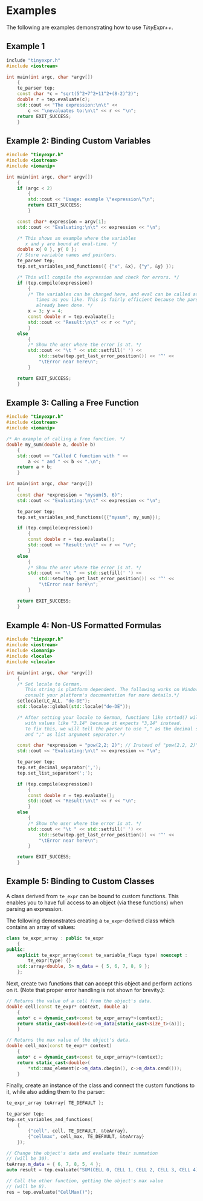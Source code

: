 # Examples

The following are examples demonstrating how to use *TinyExpr++*.

## Example 1 {-}

```cpp
include "tinyexpr.h"
#include <iostream>

int main(int argc, char *argv[])
    {
    te_parser tep;
    const char *c = "sqrt(5^2+7^2+11^2+(8-2)^2)";
    double r = tep.evaluate(c);
    std::cout << "The expression:\n\t" <<
        c << "\nevaluates to:\n\t" << r << "\n";
    return EXIT_SUCCESS;
    }
```

\newpage

## Example 2: Binding Custom Variables {-}

```cpp
#include "tinyexpr.h"
#include <iostream>
#include <iomanip>

int main(int argc, char* argv[])
    {
    if (argc < 2)
        {
        std::cout << "Usage: example \"expression\"\n";
        return EXIT_SUCCESS;
        }

    const char* expression = argv[1];
    std::cout << "Evaluating:\n\t" << expression << "\n";

    /* This shows an example where the variables
       x and y are bound at eval-time. */
    double x{ 0 }, y{ 0 };
    // Store variable names and pointers.
    te_parser tep;
    tep.set_variables_and_functions({ {"x", &x}, {"y", &y} });

    /* This will compile the expression and check for errors. */
    if (tep.compile(expression))
        {
        /* The variables can be changed here, and eval can be called as many
           times as you like. This is fairly efficient because the parsing has
           already been done. */
        x = 3; y = 4;
        const double r = tep.evaluate();
        std::cout << "Result:\n\t" << r << "\n";
        }
    else
        {
        /* Show the user where the error is at. */
        std::cout << "\t " << std::setfill(' ') <<
            std::setw(tep.get_last_error_position()) << '^' <<
            "\tError near here\n";
        }

    return EXIT_SUCCESS;
    }
```

\newpage

## Example 3: Calling a Free Function {-}

```cpp
#include "tinyexpr.h"
#include <iostream>
#include <iomanip>

/* An example of calling a free function. */
double my_sum(double a, double b)
    {
    std::cout << "Called C function with " <<
        a << " and " << b << ".\n";
    return a + b;
    }

int main(int argc, char *argv[])
    {
    const char *expression = "mysum(5, 6)";
    std::cout << "Evaluating:\n\t" << expression << "\n";

    te_parser tep;
    tep.set_variables_and_functions({{"mysum", my_sum}});

    if (tep.compile(expression))
        {
        const double r = tep.evaluate();
        std::cout << "Result:\n\t" << r << "\n";
        }
    else
        {
        /* Show the user where the error is at. */
        std::cout << "\t " << std::setfill(' ') <<
            std::setw(tep.get_last_error_position()) << '^' <<
            "\tError near here\n";
        }

    return EXIT_SUCCESS;
    }
```

\newpage

## Example 4: Non-US Formatted Formulas {-}

```cpp
#include "tinyexpr.h"
#include <iostream>
#include <iomanip>
#include <locale>
#include <clocale>

int main(int argc, char *argv[])
    {
    /* Set locale to German.
       This string is platform dependent. The following works on Windows,
       consult your platform's documentation for more details.*/
    setlocale(LC_ALL, "de-DE");
    std::locale::global(std::locale("de-DE"));

    /* After setting your locale to German, functions like strtod() will fail
       with values like "3.14" because it expects "3,14" instead.
       To fix this, we will tell the parser to use "," as the decimal separator
       and ";" as list argument separator.*/

    const char *expression = "pow(2,2; 2)"; // Instead of "pow(2.2, 2)"
    std::cout << "Evaluating:\n\t" << expression << "\n";

    te_parser tep;
    tep.set_decimal_separator(',');
    tep.set_list_separator(';');

    if (tep.compile(expression))
        {
        const double r = tep.evaluate();
        std::cout << "Result:\n\t" << r << "\n";
        }
    else
        {
        /* Show the user where the error is at. */
        std::cout << "\t " << std::setfill(' ') <<
            std::setw(tep.get_last_error_position()) << '^' <<
            "\tError near here\n";
        }

    return EXIT_SUCCESS;
    }
```

\newpage

## Example 5: Binding to Custom Classes {#example-5 .unnumbered}

A class derived from `te_expr` can be bound to custom functions. This enables you to
have full access to an object (via these functions) when parsing an expression.

The following demonstrates creating a `te_expr`-derived class which contains an array of values:

```cpp
class te_expr_array : public te_expr
    {
public:
    explicit te_expr_array(const te_variable_flags type) noexcept :
        te_expr(type) {}
    std::array<double, 5> m_data = { 5, 6, 7, 8, 9 };
    };
```

Next, create two functions that can accept this object and perform
actions on it. (Note that proper error handling is not shown for brevity.):

```cpp
// Returns the value of a cell from the object's data.
double cell(const te_expr* context, double a)
    {
    auto* c = dynamic_cast<const te_expr_array*>(context);
    return static_cast<double>(c->m_data[static_cast<size_t>(a)]);
    }

// Returns the max value of the object's data.
double cell_max(const te_expr* context)
    {
    auto* c = dynamic_cast<const te_expr_array*>(context);
    return static_cast<double>(
        *std::max_element(c->m_data.cbegin(), c->m_data.cend()));
    }
```

Finally, create an instance of the class and connect the custom functions to it,
while also adding them to the parser:

::: {.minipage data-latex="{\textwidth}"}
```cpp
te_expr_array teArray{ TE_DEFAULT };

te_parser tep;
tep.set_variables_and_functions(
    {
        {"cell", cell, TE_DEFAULT, &teArray},
        {"cellmax", cell_max, TE_DEFAULT, &teArray}
    });

// Change the object's data and evaluate their summation
// (will be 30).
teArray.m_data = { 6, 7, 8, 5, 4 };
auto result = tep.evaluate("SUM(CELL 0, CELL 1, CELL 2, CELL 3, CELL 4)");

// Call the other function, getting the object's max value
// (will be 8).
res = tep.evaluate("CellMax()");
```
:::
